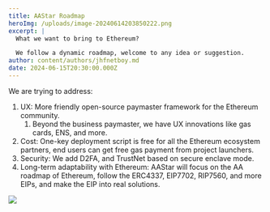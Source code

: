 ```yaml
---
title: AAStar Roadmap
heroImg: /uploads/image-20240614203850222.png
excerpt: |
  What we want to bring to Ethereum?

  We follow a dynamic roadmap, welcome to any idea or suggestion.
author: content/authors/jhfnetboy.md
date: 2024-06-15T20:30:00.000Z
---
```


We are trying to address:

1. UX: More friendly open-source paymaster framework for the Ethereum community.
   1. Beyond the business paymaster, we have UX innovations like gas cards, ENS, and more.
2. Cost: One-key deployment script is free for all the Ethereum ecosystem partners, end users can get free gas payment from project launchers.
3. Security: We add D2FA, and TrustNet based on secure enclave mode.
4. Long-term adaptability with Ethereum: AAStar will focus on the AA roadmap of  Ethereum, follow the ERC4337, EIP7702, RIP7560, and more EIPs, and make the EIP into real solutions.

![](/uploads/image-20240614203850222.png)
